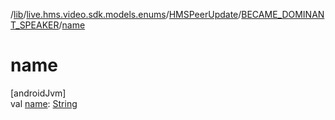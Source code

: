 /[lib](/api-reference/android/v2/home/content)/[live.hms.video.sdk.models.enums](../../index)/[HMSPeerUpdate](../index)/[BECAME_DOMINANT_SPEAKER](index)/[name](name)

# name

[androidJvm]\
val [name](name): [String](https://kotlinlang.org/api/latest/jvm/stdlib/kotlin/-string/index.html)
